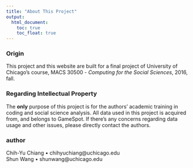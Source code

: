 ```yaml
---
title: "About This Project"
output:
  html_document:
    toc: true
    toc_float: true
---
```

### Origin
This project and this website are built for a final project of University of Chicago's course, MACS 30500 - *Computing for the Social Sciences*, 2016, fall.

### Regarding Intellectual Property
The **only** purpose of this project is for the authors' academic training in coding and social science analysis. All data used in this project is acquired from, and belongs to GameSpot. If there's any concerns regarding data usage and other issues, please directly contact the authors.

### author
Chih-Yu Chiang • chihyuchiang@uchicago.edu  
Shun Wang • shunwang@uchicago.edu
